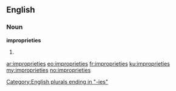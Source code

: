 ==English==

===Noun===
'''improprieties'''

# {{plural of|impropriety}}

[[Category:English plurals ending in "-ies"]]

[[ar:improprieties]]
[[eo:improprieties]]
[[fr:improprieties]]
[[ku:improprieties]]
[[my:improprieties]]
[[no:improprieties]]
